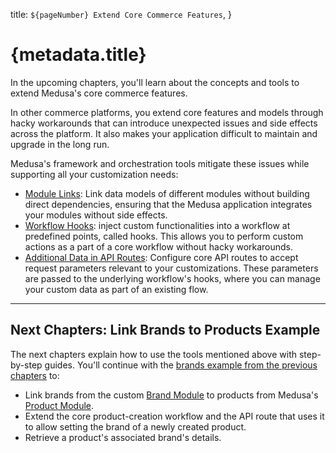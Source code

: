   title: `${pageNumber} Extend Core Commerce Features`,
}

# {metadata.title}

In the upcoming chapters, you'll learn about the concepts and tools to extend Medusa's core commerce features.

In other commerce platforms, you extend core features and models through hacky workarounds that can introduce unexpected issues and side effects across the platform. It also makes your application difficult to maintain and upgrade in the long run.

Medusa's framework and orchestration tools mitigate these issues while supporting all your customization needs:

- [Module Links](../../fundamentals/module-links/page.mdx): Link data models of different modules without building direct dependencies, ensuring that the Medusa application integrates your modules without side effects.
- [Workflow Hooks](../../fundamentals/workflows/workflow-hooks/page.mdx): inject custom functionalities into a workflow at predefined points, called hooks. This allows you to perform custom actions as a part of a core workflow without hacky workarounds.
- [Additional Data in API Routes](../../fundamentals/api-routes/additional-data/page.mdx): Configure core API routes to accept request parameters relevant to your customizations. These parameters are passed to the underlying workflow's hooks, where you can manage your custom data as part of an existing flow.

---

## Next Chapters: Link Brands to Products Example

The next chapters explain how to use the tools mentioned above with step-by-step guides. You'll continue with the [brands example from the previous chapters](../custom-features/page.mdx) to:

- Link brands from the custom [Brand Module](../custom-features/module/page.mdx) to products from Medusa's [Product Module](!resources!/commerce-modules/product).
- Extend the core product-creation workflow and the API route that uses it to allow setting the brand of a newly created product.
- Retrieve a product's associated brand's details.
